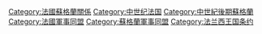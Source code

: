 {{Portal|法國|蘇格蘭}}
{{cat main}}

[[Category:法國蘇格蘭關係|Category:法國蘇格蘭關係]]
[[Category:中世纪法国|Category:中世纪法国]]
[[Category:中世紀後期蘇格蘭|Category:中世紀後期蘇格蘭]]
[[Category:法國軍事同盟|Category:法國軍事同盟]]
[[Category:蘇格蘭軍事同盟|Category:蘇格蘭軍事同盟]]
[[Category:法兰西王国条约|Category:法兰西王国条约]]